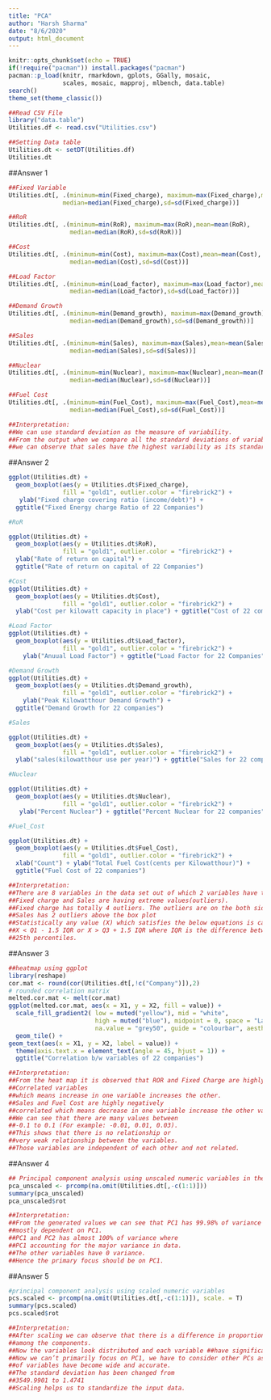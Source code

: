 ```yaml
---
title: "PCA"
author: "Harsh Sharma"
date: "8/6/2020"
output: html_document
---
```


```r
knitr::opts_chunk$set(echo = TRUE)
if(!require("pacman")) install.packages("pacman")
pacman::p_load(knitr, rmarkdown, gplots, GGally, mosaic,
               scales, mosaic, mapproj, mlbench, data.table)
search()
theme_set(theme_classic())
```


```r
##Read CSV File
library("data.table")
Utilities.df <- read.csv("Utilities.csv")
```

```r
##Setting Data table
Utilities.dt <- setDT(Utilities.df)
Utilities.dt
```
##Answer 1
```r
##Fixed Variable
Utilities.dt[, .(minimum=min(Fixed_charge), maximum=max(Fixed_charge),mean=mean(Fixed_charge),
               median=median(Fixed_charge),sd=sd(Fixed_charge))]
```

```r
##RoR
Utilities.dt[, .(minimum=min(RoR), maximum=max(RoR),mean=mean(RoR),
                 median=median(RoR),sd=sd(RoR))]
```
```r
##Cost
Utilities.dt[, .(minimum=min(Cost), maximum=max(Cost),mean=mean(Cost),
                 median=median(Cost),sd=sd(Cost))]
```
```r
##Load Factor
Utilities.dt[, .(minimum=min(Load_factor), maximum=max(Load_factor),mean=mean(Load_factor),
                 median=median(Load_factor),sd=sd(Load_factor))]
```
```r
##Demand Growth
Utilities.dt[, .(minimum=min(Demand_growth), maximum=max(Demand_growth),mean=mean(Demand_growth),
                 median=median(Demand_growth),sd=sd(Demand_growth))]
```
```r
##Sales
Utilities.dt[, .(minimum=min(Sales), maximum=max(Sales),mean=mean(Sales),
                 median=median(Sales),sd=sd(Sales))]
```
```r
##Nuclear
Utilities.dt[, .(minimum=min(Nuclear), maximum=max(Nuclear),mean=mean(Nuclear),
                 median=median(Nuclear),sd=sd(Nuclear))]
```
```r
##Fuel Cost
Utilities.dt[, .(minimum=min(Fuel_Cost), maximum=max(Fuel_Cost),mean=mean(Fuel_Cost),
                 median=median(Fuel_Cost),sd=sd(Fuel_Cost))]
```
```r
##Interpretation:
##We can use standard deviation as the measure of variability. 
##From the output when we compare all the standard deviations of variables, 
##we can observe that sales have the highest variability as its standard deviation is high.
```
##Answer 2
```r
ggplot(Utilities.dt) +
  geom_boxplot(aes(y = Utilities.dt$Fixed_charge), 
               fill = "gold1", outlier.color = "firebrick2") + 
   ylab("Fixed charge covering ratio (income/debt)") + 
  ggtitle("Fixed Energy charge Ratio of 22 Companies")
```
```r
#RoR

ggplot(Utilities.dt) +
  geom_boxplot(aes(y = Utilities.dt$RoR), 
               fill = "gold1", outlier.color = "firebrick2") + 
  ylab("Rate of return on capital") +
  ggtitle("Rate of return on capital of 22 Companies")
```
```r
#Cost
ggplot(Utilities.dt) +
  geom_boxplot(aes(y = Utilities.dt$Cost), 
               fill = "gold1", outlier.color = "firebrick2") + 
  ylab("Cost per kilowatt capacity in place") + ggtitle("Cost of 22 companies")
```
```r
#Load Factor
ggplot(Utilities.dt) +
  geom_boxplot(aes(y = Utilities.dt$Load_factor), 
               fill = "gold1", outlier.color = "firebrick2") + 
    ylab("Anuual Load Factor") + ggtitle("Load Factor for 22 Companies")
```
```r
#Demand Growth
ggplot(Utilities.dt) +
  geom_boxplot(aes(y = Utilities.dt$Demand_growth), 
               fill = "gold1", outlier.color = "firebrick2") + 
    ylab("Peak Kilowatthour Demand Growth") +
  ggtitle("Demand Growth for 22 companies")

```
```r
#Sales

ggplot(Utilities.dt) +
  geom_boxplot(aes(y = Utilities.dt$Sales), 
               fill = "gold1", outlier.color = "firebrick2") + 
  ylab("sales(kilowatthour use per year)") + ggtitle("Sales for 22 companies")
```
```r
#Nuclear

ggplot(Utilities.dt) +
  geom_boxplot(aes(y = Utilities.dt$Nuclear), 
               fill = "gold1", outlier.color = "firebrick2") + 
   ylab("Percent Nuclear") + ggtitle("Percent Nuclear for 22 companies")

```
```r
#Fuel_Cost

ggplot(Utilities.dt) +
  geom_boxplot(aes(y = Utilities.dt$Fuel_Cost), 
               fill = "gold1", outlier.color = "firebrick2") + 
  xlab("Count") + ylab("Total Fuel Cost(cents per Kilowatthour)") +
  ggtitle("Fuel Cost of 22 companies") 
```
```r
##Interpretation:
##There are 8 variables in the data set out of which 2 variables have the outliers.
##Fixed charge and Sales are having extreme values(outliers).
##Fixed charge has totally 4 outliers. The outliers are on the both sides of the box plot.
##Sales has 2 outliers above the box plot
##Statistically any value (X) which satisfies the below equations is called outlier. 
##X < Q1 - 1.5 IQR or X > Q3 + 1.5 IQR where IQR is the difference between the 75th and 
##25th percentiles.
```
##Answer 3
```r
##heatmap using ggplot
library(reshape)
cor.mat <- round(cor(Utilities.dt[,!c("Company")]),2)
# rounded correlation matrix
melted.cor.mat <- melt(cor.mat)
ggplot(melted.cor.mat, aes(x = X1, y = X2, fill = value)) +
  scale_fill_gradient2( low = muted("yellow"), mid = "white",
                        high = muted("blue"), midpoint = 0, space = "Lab",
                        na.value = "grey50", guide = "colourbar", aesthetics = "fill") +
  geom_tile() +  
geom_text(aes(x = X1, y = X2, label = value)) +
  theme(axis.text.x = element_text(angle = 45, hjust = 1)) +
  ggtitle("Correlation b/w variables of 22 companies")
```
```r
##Interpretation:
##From the heat map it is observed that ROR and Fixed Charge are highly positively 
##Correlated variables 
##which means increase in one variable increases the other.
##Sales and Fuel Cost are highly negatively 
##correlated which means decrease in one variable increase the other variable and vice versa.
##We can see that there are many values between 
##-0.1 to 0.1 (For example: -0.01, 0.01, 0.03). 
##This shows that there is no relationship or
##very weak relationship between the variables. 
##Those variables are independent of each other and not related. 
```
##Answer 4
```r
## Principal component analysis using unscaled numeric variables in the dataset
pca_unscaled <- prcomp(na.omit(Utilities.dt[,-c(1:1)]))
summary(pca_unscaled)
pca_unscaled$rot
```
```r
##Interpretation:
##From the generated values we can see that PC1 has 99.98% of variance which means that the data is 
##mostly dependent on PC1.
##PC1 and PC2 has almost 100% of variance where 
##PC1 accounting for the major variance in data.
##The other variables have 0 variance.
##Hence the primary focus should be on PC1.
```
##Answer 5
```r
#principal component analysis using scaled numeric variables
pcs.scaled <- prcomp(na.omit(Utilities.dt[,-c(1:1)]), scale. = T)
summary(pcs.scaled)
pcs.scaled$rot
```
```r
##Interpretation:
##After scaling we can observe that there is a difference in proportion of variance 
##among the components.
##Now the variables look distributed and each variable ##have significant impact on the data.
##Now we can’t primarily focus on PC1, we have to consider other PCs as well.Hence dependencies 
##of variables have become wide and accurate.
##The standard deviation has been changed from 
##3549.9901 to 1.4741
##Scaling helps us to standardize the input data.
```





